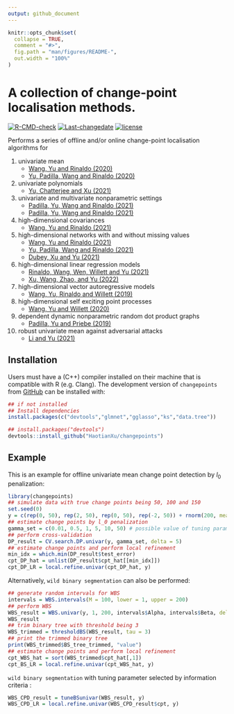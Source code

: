 ```yaml
---
output: github_document
---
```


<!-- README.md is generated from README.Rmd. Please edit that file -->

```r
knitr::opts_chunk$set(
  collapse = TRUE,
  comment = "#>",
  fig.path = "man/figures/README-",
  out.width = "100%"
)
```

# A collection of change-point localisation methods.

<!-- badges: start -->
[![R-CMD-check](https://github.com/HaotianXu/changepoints/workflows/R-CMD-check/badge.svg)](https://github.com/HaotianXu/changepoints/actions)
[![Last-changedate](https://img.shields.io/badge/last%20change-`r gsub('-', '--', Sys.Date())`-green.svg)](https://github.com/HaotianXu/changepoints)
[![license](https://img.shields.io/badge/license-GPL--3-blue.svg)](https://www.gnu.org/licenses/gpl-3.0.en.html)
<!-- badges: end -->

Performs a series of offline and/or online change-point localisation algorithms for 

1. univariate mean
   + [Wang, Yu and Rinaldo (2020)](https://doi.org/10.1214/20-EJS1710)
   + [Yu, Padilla, Wang and Rinaldo (2020)](https://arxiv.org/abs/2006.03283)
2. univariate polynomials
   + [Yu, Chatterjee and Xu (2021)](https://doi.org/10.1214/21-EJS1963)
3. univariate and multivariate nonparametric settings
   + [Padilla, Yu, Wang and Rinaldo (2021)](https://doi.org/10.1214/21-EJS1809)
   + [Padilla, Yu, Wang and Rinaldo (2021)](https://doi.org/10.1109/TIT.2021.3130330)
4. high-dimensional covariances
   + [Wang, Yu and Rinaldo (2021)](https://doi.org/10.3150/20-BEJ1249)
5. high-dimensional networks with and without missing values
   + [Wang, Yu and Rinaldo (2021)](https://doi.org/10.1214/20-AOS1953)
   + [Yu, Padilla, Wang and Rinaldo (2021)](https://arxiv.org/abs/2101.05477)
   + [Dubey, Xu and Yu (2021)](https://arxiv.org/abs/2110.06450)
6. high-dimensional linear regression models
   + [Rinaldo, Wang, Wen, Willett and Yu (2021)](https://proceedings.mlr.press/v130/rinaldo21a.html)
   + [Xu, Wang, Zhao, and Yu (2022)](https://arxiv.org/abs/2207.12453)
7. high-dimensional vector autoregressive models
   + [Wang, Yu, Rinaldo and Willett (2019)](https://arxiv.org/abs/1909.06359)
8. high-dimensional self exciting point processes
   + [Wang, Yu and Willett (2020)](https://arxiv.org/abs/2006.03572)
9. dependent dynamic nonparametric random dot product graphs
   + [Padilla, Yu and Priebe (2019)](https://arxiv.org/abs/1911.07494)
9. robust univariate mean against adversarial attacks
   + [Li and Yu (2021)](https://proceedings.neurips.cc/paper/2021/hash/c1e39d912d21c91dce811d6da9929ae8-Abstract.html)


## Installation

Users must have a (C++) compiler installed on their machine that is compatible with R (e.g. Clang). The development version of `changepoints` from [GitHub](https://github.com/) can be installed with:

```r
## if not installed
## Install dependencies
install.packages(c("devtools","glmnet","gglasso","ks","data.tree"))

## install.packages("devtools")
devtools::install_github("HaotianXu/changepoints")
```

## Example

This is an example for offline univariate mean change point detection by $l_0$ penalization:

```r
library(changepoints)
## simulate data with true change points being 50, 100 and 150
set.seed(0)
y = c(rep(0, 50), rep(2, 50), rep(0, 50), rep(-2, 50)) + rnorm(200, mean = 0, sd = 1)
## estimate change points by l_0 penalization
gamma_set = c(0.01, 0.5, 1, 5, 10, 50) # possible value of tuning parameter
## perform cross-validation
DP_result = CV.search.DP.univar(y, gamma_set, delta = 5)
## estimate change points and perform local refinement
min_idx = which.min(DP_result$test_error)
cpt_DP_hat = unlist(DP_result$cpt_hat[[min_idx]])
cpt_DP_LR = local.refine.univar(cpt_DP_hat, y)
```

Alternatively, `wild binary segmentation` can also be performed:

```r
## generate random intervals for WBS
intervals = WBS.intervals(M = 100, lower = 1, upper = 200)
## perform WBS
WBS_result = WBS.univar(y, 1, 200, intervals$Alpha, intervals$Beta, delta = 5)
WBS_result
## trim binary tree with threshold being 3
WBS_trimmed = thresholdBS(WBS_result, tau = 3)
## print the trimmed binary tree
print(WBS_trimmed$BS_tree_trimmed, "value")
## estimate change points and perform local refinement
cpt_WBS_hat = sort(WBS_trimmed$cpt_hat[,1])
cpt_BS_LR = local.refine.univar(cpt_WBS_hat, y)
```

`wild binary segmentation` with tuning parameter selected by information criteria :

```r
WBS_CPD_result = tuneBSunivar(WBS_result, y)
WBS_CPD_LR = local.refine.univar(WBS_CPD_result$cpt, y)
```

